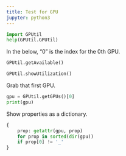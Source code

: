 ```yaml
---
title: Test for GPU
jupyter: python3
---
```


```python
import GPUtil
help(GPUtil.GPUtil)
```

In the below, "0" is the index for the 0th GPU.

```python
GPUtil.getAvailable()
```


```python
GPUtil.showUtilization()
```

Grab that first GPU.

```python
gpu = GPUtil.getGPUs()[0]
print(gpu)
```

Show properties as a dictionary.

```python
{
    prop: getattr(gpu, prop)
    for prop in sorted(dir(gpu))
    if prop[0] != '_'
}
```


